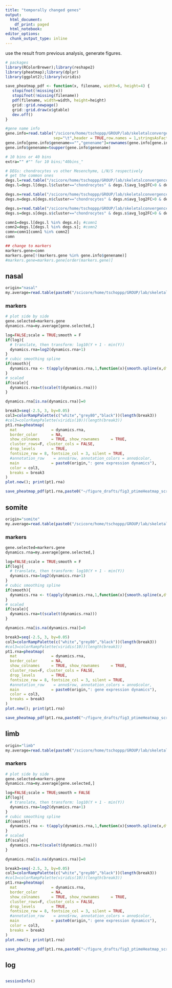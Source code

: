 ```yaml
---
title: "temporally changed genes"
output: 
  html_document:
    df_print: paged
  html_notebook:
editor_options:
  chunk_output_type: inline
---
```


use the result from previous analysis, generate figures.

```r
# packages
library(RColorBrewer);library(reshape2)
library(pheatmap);library(dplyr)
library(ggplot2);library(viridis)
```

```r
save_pheatmap_pdf <- function(x, filename, width=6, height=4) {
   stopifnot(!missing(x))
   stopifnot(!missing(filename))
   pdf(filename, width=width, height=height)
   grid::grid.newpage()
   grid::grid.draw(x$gtable)
   dev.off()
}
```

```r
#gene name info
gene.info=read.table("/scicore/home/tschoppp/GROUP/lab/skeletalconvergence/fromMenghan/scRNA/ensembl97_geneinfo.txt",
                     sep="\t",header = TRUE,row.names = 1,stringsAsFactors = FALSE)
gene.info[gene.info$genename=="","genename"]=rownames(gene.info[gene.info$genename=="",])
gene.info$genename=toupper(gene.info$genename)

```

```r
# 10 bins or 40 bins
extra="" #"" for 10 bins;"40bins_"

```

```r
# DEGs: chondrocytes vs other Mesenchyme, L/N/S respectively
# get the common ones
degs.l=read.table("/scicore/home/tschoppp/GROUP/lab/skeletalconvergence/fromMenghan/scRNA/clustering/fig1_limbFine_degs_pval0.2pct0.01fd0.01.txt") #the stringent one has too few DEGs for overlap:minpct025_logfc025
degs.l=degs.l[degs.l$cluster=="chondrocytes" & degs.l$avg_log2FC>0 & degs.l$p_val < 0.05,"name"]

degs.n=read.table("/scicore/home/tschoppp/GROUP/lab/skeletalconvergence/fromMenghan/scRNA/clustering/fig1_nasalFine_degs_pval0.2pct0.01fd0.01.txt")
degs.n=degs.n[degs.n$cluster=="chondrocytes" & degs.n$avg_log2FC>0 & degs.n$p_val < 0.05,"name"]

degs.s=read.table("/scicore/home/tschoppp/GROUP/lab/skeletalconvergence/fromMenghan/scRNA/clustering/fig1_somiteFine_degs_pval0.2pct0.01fd0.01.txt")
degs.s=degs.s[degs.s$cluster=="chondrocytes" & degs.s$avg_log2FC>0 & degs.s$p_val < 0.05,"name"]

comn1=degs.l[degs.l %in% degs.n]; #comn1
comn2=degs.l[degs.l %in% degs.s]; #comn2
comn=comn1[comn1 %in% comn2]
comn

```

```r
## change to markers
markers.gene=comn
markers.gene[!(markers.gene %in% gene.info$genename)]
#markers.gene=markers.gene[order(markers.gene)]
```

## nasal

```r
origin="nasal"
my.average=read.table(paste0("/scicore/home/tschoppp/GROUP/lab/skeletalconvergence/fromMenghan/scRNA/pseudotime/temporal_scrnaPtbinMatrix_",extra,origin,".txt"),sep = "\t")
```

### markers

```r
# plot side by side
gene.selected=markers.gene
dynamics.rna=my.average[gene.selected,]

log=FALSE;scale = TRUE;smooth = F
if(log){
  # translate, then transform: log10(Y + 1 - min(Y))
  dynamics.rna=log2(dynamics.rna+1)
}
# cubic smoothing spline
if(smooth){
  dynamics.rna <- t(apply(dynamics.rna,1,function(x){smooth.spline(x,df=3)$y}))
}
# scaled
if(scale){
  dynamics.rna=t(scale(t(dynamics.rna)))
}

dynamics.rna[is.na(dynamics.rna)]=0

break3=seq(-2.5, 3, by=0.05)
col3=colorRampPalette(c("white","grey80","black"))(length(break3))
#col3=colorRampPalette(viridis(10))(length(break3))
pt1.rna=pheatmap(
  mat               = dynamics.rna,
  border_color      = NA,
  show_colnames     = TRUE, show_rownames     = TRUE,
  cluster_rows=F, cluster_cols = FALSE, 
  drop_levels       = TRUE,
  fontsize_row = 8, fontsize_col = 3, silent = TRUE,
  #annotation_row    = anno$row, annotation_colors = anno$color,
  main              = paste0(origin,": gene expression dynamics"),
  color = col3,
  breaks = break3
)
plot.new(); print(pt1.rna)

save_pheatmap_pdf(pt1.rna,paste0("~/figure_drafts/fig3_ptimeHeatmap_scrnaAll_N10_",origin,"_commonGenes.pdf"), width=4, height=4)

```

## somite

```r
origin="somite"
my.average=read.table(paste0("/scicore/home/tschoppp/GROUP/lab/skeletalconvergence/fromMenghan/scRNA/pseudotime/temporal_scrnaPtbinMatrix_",extra,origin,".txt"),sep = "\t")
```

### markers

```r
gene.selected=markers.gene
dynamics.rna=my.average[gene.selected,]

log=FALSE;scale = TRUE;smooth = F
if(log){
  # translate, then transform: log10(Y + 1 - min(Y))
  dynamics.rna=log2(dynamics.rna+1)
}
# cubic smoothing spline
if(smooth){
  dynamics.rna <- t(apply(dynamics.rna,1,function(x){smooth.spline(x,df=3)$y}))
}
# scaled
if(scale){
  dynamics.rna=t(scale(t(dynamics.rna)))
}

dynamics.rna[is.na(dynamics.rna)]=0

break3=seq(-2.5, 3, by=0.05)
col3=colorRampPalette(c("white","grey80","black"))(length(break3))
#col3=colorRampPalette(viridis(10))(length(break3))
pt1.rna=pheatmap(
  mat               = dynamics.rna,
  border_color      = NA,
  show_colnames     = TRUE, show_rownames     = TRUE,
  cluster_rows=F, cluster_cols = FALSE, 
  drop_levels       = TRUE,
  fontsize_row = 8, fontsize_col = 3, silent = TRUE,
  #annotation_row    = anno$row, annotation_colors = anno$color,
  main              = paste0(origin,": gene expression dynamics"),
  color = col3,
  breaks = break3
)
plot.new(); print(pt1.rna)

save_pheatmap_pdf(pt1.rna,paste0("~/figure_drafts/fig3_ptimeHeatmap_scrnaAll_N10_",origin,"_commonGenes.pdf"), width=4, height=4)

```

## limb

```r
origin="limb"
my.average=read.table(paste0("/scicore/home/tschoppp/GROUP/lab/skeletalconvergence/fromMenghan/scRNA/pseudotime/temporal_scrnaPtbinMatrix_",extra,origin,".txt"),sep = "\t")
```

### markers

```r
# plot side by side
gene.selected=markers.gene
dynamics.rna=my.average[gene.selected,]

log=FALSE;scale = TRUE;smooth = FALSE
if(log){
  # translate, then transform: log10(Y + 1 - min(Y))
  dynamics.rna=log2(dynamics.rna+1)
}
# cubic smoothing spline
if(smooth){
  dynamics.rna <- t(apply(dynamics.rna,1,function(x){smooth.spline(x,df=3)$y}))
}
# scaled
if(scale){
  dynamics.rna=t(scale(t(dynamics.rna)))
}

dynamics.rna[is.na(dynamics.rna)]=0

break3=seq(-2.5, 3, by=0.05)
col3=colorRampPalette(c("white","grey80","black"))(length(break3))
#col3=colorRampPalette(viridis(10))(length(break3))
pt1.rna=pheatmap(
  mat               = dynamics.rna,
  border_color      = NA,
  show_colnames     = TRUE, show_rownames     = TRUE,
  cluster_rows=F, cluster_cols = FALSE, 
  drop_levels       = TRUE,
  fontsize_row = 8, fontsize_col = 3, silent = TRUE,
  #annotation_row    = anno$row, annotation_colors = anno$color,
  main              = paste0(origin,": gene expression dynamics"),
  color = col3,
  breaks = break3
)
plot.new(); print(pt1.rna)

save_pheatmap_pdf(pt1.rna,paste0("~/figure_drafts/fig3_ptimeHeatmap_scrnaAll_N10_",origin,"_commonGenes.pdf"), width=4, height=4)

```

## log

```r

```

```r
sessionInfo()
```

